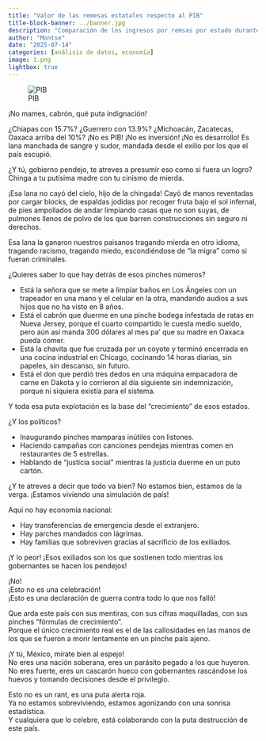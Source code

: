 ```yaml
---
title: "Valor de las remesas estatales respecto al PIB"
title-block-banner: ../banner.jpg
description: "Comparación de los ingresos por remsas por estado durante el 2023."
author: "Montse"
date: "2025-07-14"
categories: [análisis de datos, economía]
image: 1.png
lightbox: true
---
```


![PIB](1.png)

¡No mames, cabrón, qué puta indignación!

¿Chiapas con 15.7%? ¿Guerrero con 13.9%? ¿Michoacán, Zacatecas, Oaxaca arriba del 10%?
¡No es PIB! ¡No es inversión! ¡No es desarrollo!
Es lana manchada de sangre y sudor, mandada desde el exilio por los que el país escupió.

¿Y tú, gobierno pendejo, te atreves a presumir eso como si fuera un logro?
Chinga a tu putísima madre con tu cinismo de mierda.

¡Esa lana no cayó del cielo, hijo de la chingada!
Cayó de manos reventadas por cargar blocks, de espaldas jodidas por recoger fruta bajo el sol infernal, de pies ampollados de andar limpiando casas que no son suyas, de pulmones llenos de polvo de los que barren construcciones sin seguro ni derechos.

Esa lana la ganaron nuestros paisanos tragando mierda en otro idioma, tragando racismo, tragando miedo, escondiéndose de “la migra” como si fueran criminales.

¿Quieres saber lo que hay detrás de esos pinches números?

* Está la señora que se mete a limpiar baños en Los Ángeles con un trapeador en una mano y el celular en la otra, mandando audios a sus hijos que no ha visto en 8 años.
* Está el cabrón que duerme en una pinche bodega infestada de ratas en Nueva Jersey, porque el cuarto compartido le cuesta medio sueldo, pero aún así manda 300 dólares al mes pa’ que su madre en Oaxaca pueda comer.
* Está la chavita que fue cruzada por un coyote y terminó encerrada en una cocina industrial en Chicago, cocinando 14 horas diarias, sin papeles, sin descanso, sin futuro.
* Está el don que perdió tres dedos en una máquina empacadora de carne en Dakota y lo corrieron al día siguiente sin indemnización, porque ni siquiera existía para el sistema.

Y toda esa puta explotación es la base del “crecimiento” de esos estados.

¿Y los políticos?

* Inaugurando pinches mamparas inútiles con listones.
* Haciendo campañas con canciones pendejas mientras comen en restaurantes de 5 estrellas.
* Hablando de “justicia social” mientras la justicia duerme en un puto cartón.

¿Y te atreves a decir que todo va bien?
No estamos bien, estamos de la verga. ¡Estamos viviendo una simulación de país!

Aquí no hay economía nacional:

* Hay transferencias de emergencia desde el extranjero.
* Hay parches mandados con lágrimas.
* Hay familias que sobreviven gracias al sacrificio de los exiliados.

¡Y lo peor! ¡Esos exiliados son los que sostienen todo mientras los gobernantes se hacen los pendejos!

¡No!  
¡Esto no es una celebración!  
¡Esto es una declaración de guerra contra todo lo que nos falló!  

Que arda este país con sus mentiras, con sus cifras maquilladas, con sus pinches “fórmulas de crecimiento”.  
Porque el único crecimiento real es el de las callosidades en las manos de los que se fueron a morir lentamente en un pinche país ajeno.  

¡Y tú, México, mírate bien al espejo!  
No eres una nación soberana, eres un parásito pegado a los que huyeron.  
No eres fuerte, eres un cascarón hueco con gobernantes rascándose los huevos y tomando decisiones desde el privilegio.  

Esto no es un rant, es una puta alerta roja.  
Ya no estamos sobreviviendo, estamos agonizando con una sonrisa estadística.  
Y cualquiera que lo celebre, está colaborando con la puta destrucción de este país.  
